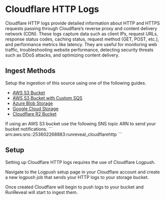 
# Cloudflare HTTP Logs

Cloudflare HTTP logs provide detailed information about HTTP and HTTPS requests passing through Cloudflare’s reverse proxy and content delivery network (CDN). These logs capture data such as client IPs, request URLs, response status codes, caching status, request method (GET, POST, etc.), and performance metrics like latency. They are useful for monitoring web traffic, troubleshooting website performance, detecting security threats such as DDoS attacks, and optimizing content delivery.

## Ingest Methods

Setup the ingestion of this source using one of the following guides.

- [AWS S3 Bucket](/sources/object-storage/s3)
- [AWS S3 Bucket with Custom SQS](/sources/object-storage/external-s3)
- [Azure Blob Storage](/sources/object-storage/azure)
- [Google Cloud Storage](/sources/object-storage/gcs)
- [Cloudflare R2 Bucket](/sources/object-storage/r2)

<Callout type='info'>
If using an AWS S3 bucket use the following SNS topic ARN to send your bucket notifications.
```
arn:aws:sns:<REGION>:253602268883:runreveal_cloudflarehttp
```
</Callout>

## Setup

Setting up Cloudflare HTTP logs requires the use of Cloudflare Logpush.

Navigate to the Logpush setup page in your Cloudflare account and create a new logpush job that sends your HTTP logs to your storage bucket.

Once created Cloudflare will begin to push logs to your bucket and RunReveal will start to ingest them.